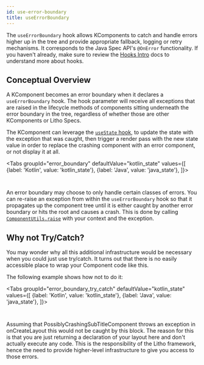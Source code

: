 ```yaml
---
id: use-error-boundary
title: useErrorBoundary
---
```



The `useErrorBoundary` hook allows KComponents to catch and handle errors higher up in the tree and provide appropriate fallback, logging or retry mechanisms. It corresponds to the Java Spec API's `@OnError` functionality. If you haven't already, make sure to review the [Hooks Intro](hooks-intro.mdx) docs to understand more about hooks.

## Conceptual Overview

A KComponent becomes an error boundary when it declares a `useErrorBoundary` hook.
The hook parameter will receive all exceptions that are raised in the lifecycle methods of components sitting underneath the error boundary in the tree, regardless of whether those are other KComponents or Litho Specs.

The KComponent can leverage the [`useState` hook](use-state.mdx), to update the state with the exception that was caught, then trigger a render pass with the new state value in order to replace the crashing component with an error component, or not display it at all.

<Tabs
  groupId="error_boundary"
  defaultValue="kotlin_state"
  values={[
    {label: 'Kotlin', value: 'kotlin_state'},
    {label: 'Java', value: 'java_state'},
  ]}>
  <TabItem value="kotlin_state">

```kotlin file=sample/src/main/java/com/facebook/samples/litho/kotlin/errors/KErrorBoundary.kt start=start_example end=end_example
```

  </TabItem>
  <TabItem value="java_state">

```java file=sample/src/main/java/com/facebook/samples/litho/java/errors/ErrorBoundarySpec.java start=start_example end=end_example
```
  </TabItem>

</Tabs>

An error boundary may choose to only handle certain classes of errors. You can re-raise an exception from within the `useErrorBoundary` hook so that it propagates up the component tree until it is either caught by another error boundary or hits the root and causes a crash. This is done by calling [`ComponentUtils.raise`](pathname:///javadoc/com/facebook/litho/ComponentUtils.html#raise-com.facebook.litho.ComponentContext-java.lang.Exception-) with your context and the exception.

## Why not Try/Catch?

You may wonder why all this additional infrastructure would be necessary when you could just use try/catch. It turns out that there is no easily accessible place to wrap your Component code like this.

The following example shows how not to do it:

<Tabs
  groupId="error_boundary_try_catch"
  defaultValue="kotlin_state"
  values={[
    {label: 'Kotlin', value: 'kotlin_state'},
    {label: 'Java', value: 'java_state'},
  ]}>
  <TabItem value="kotlin_state">

```kotlin file=sample/src/main/java/com/facebook/samples/litho/kotlin/errors/KIncorrectErrorHandlingComponent.kt start=start_example end=end_example
```

  </TabItem>
  <TabItem value="java_state">

```java file=sample/src/main/java/com/facebook/samples/litho/java/errors/IncorrectErrorHandlingComponentSpec.java start=start_example end=end_example
```
  </TabItem>

</Tabs>

Assuming that PossiblyCrashingSubTitleComponent throws an exception in onCreateLayout this would not be caught by this block. The reason for this is that you are just returning a declaration of your layout here and don't actually execute any code. This is the responsibility of the Litho framework, hence the need to provide higher-level infrastructure to give you access to those errors.
